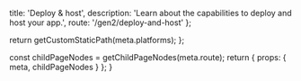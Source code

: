 
  title: 'Deploy & host',
  description: 'Learn about the capabilities to deploy and host your app.',
  route: '/gen2/deploy-and-host'
};

  return getCustomStaticPath(meta.platforms);
};

  const childPageNodes = getChildPageNodes(meta.route);
  return {
    props: {
      meta,
      childPageNodes
    }
  };
}

<Overview childPageNodes={props.childPageNodes} />
